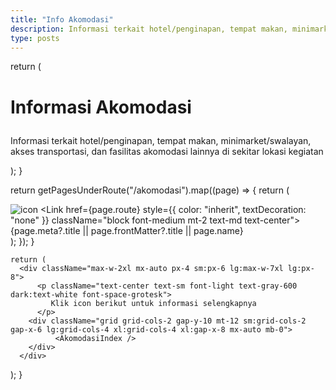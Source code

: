 ```yaml
---
title: "Info Akomodasi"
description: Informasi terkait hotel/penginapan, tempat makan, minimarket/swalayan, akses transportasi, dan fasilitas akomodasi lainnya yang terdekat/di sekitar lokasi kegiatan
type: posts
---
```



  return (
    <div className="max-w-screen-lg mx-auto pt-4 pb-8 mb-6 border-b border-gray-400 border-opacity-20">
      <h1>
        <p className="font-bold text-center mb-6 lg:text-5xl">Informasi Akomodasi</p>
      </h1>
      <p className="text-center text-gray-500 dark:text-gray-400 font-space-grotesk">
        Informasi terkait hotel/penginapan, tempat makan, minimarket/swalayan, akses transportasi, dan fasilitas akomodasi lainnya di sekitar lokasi kegiatan
      </p>
    </div>
  );
}

  return getPagesUnderRoute("/akomodasi").map((page) => {
    return (
        <div className="flex items-center justify-center align-top">
          <div key={page.route} className="relative">
            <Link href={page.route}>
              <img className="items-center rounded-t-lg" src={page.frontMatter?.symbol} alt="icon"/>
            </Link>
            <Link href={page.route} style={{ color: "inherit", textDecoration: "none" }} className="block font-medium mt-2 text-md text-center">
              {page.meta?.title || page.frontMatter?.title || page.name}
            </Link>
          </div>
        </div>
    );
  });
}

    return (
      <div className="max-w-2xl mx-auto px-4 sm:px-6 lg:max-w-7xl lg:px-8">
          <p className="text-center text-sm font-light text-gray-600 dark:text-white font-space-grotesk">
             Klik icon berikut untuk informasi selengkapnya
          </p>
        <div className="grid grid-cols-2 gap-y-10 mt-12 sm:grid-cols-2 gap-x-6 lg:grid-cols-4 xl:grid-cols-4 xl:gap-x-8 mx-auto mb-0">
              <AkomodasiIndex />
        </div>
      </div>
  );
}

<AkomodasiHeader />
<AkomodasiLayout />
